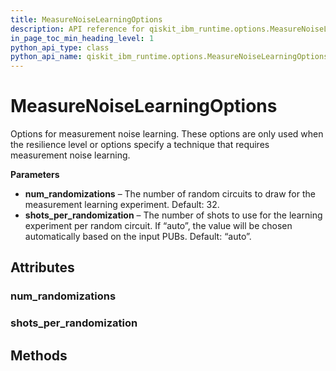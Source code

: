 ```yaml
---
title: MeasureNoiseLearningOptions
description: API reference for qiskit_ibm_runtime.options.MeasureNoiseLearningOptions
in_page_toc_min_heading_level: 1
python_api_type: class
python_api_name: qiskit_ibm_runtime.options.MeasureNoiseLearningOptions
---
```


# MeasureNoiseLearningOptions

<Class id="qiskit_ibm_runtime.options.MeasureNoiseLearningOptions" isDedicatedPage={true} github="https://github.com/Qiskit/qiskit-ibm-runtime/tree/stable/0.22/qiskit_ibm_runtime/options/measure_noise_learning_options.py#L20-L40" signature="MeasureNoiseLearningOptions(*args, **kwargs)">
  Options for measurement noise learning.

  <Admonition title="Note" type="note">
    These options are only used when the resilience level or options specify a technique that requires measurement noise learning.
  </Admonition>

  **Parameters**

  *   **num\_randomizations** – The number of random circuits to draw for the measurement learning experiment. Default: 32.
  *   **shots\_per\_randomization** – The number of shots to use for the learning experiment per random circuit. If “auto”, the value will be chosen automatically based on the input PUBs. Default: “auto”.

  ## Attributes

  ### num\_randomizations

  <Attribute id="qiskit_ibm_runtime.options.MeasureNoiseLearningOptions.num_randomizations" name="num_randomizations" attributeTypeHint="UnsetType | int" attributeValue="= Unset" />

  ### shots\_per\_randomization

  <Attribute id="qiskit_ibm_runtime.options.MeasureNoiseLearningOptions.shots_per_randomization" name="shots_per_randomization" attributeTypeHint="UnsetType | int | Literal['auto']" attributeValue="= Unset" />

  ## Methods
</Class>

